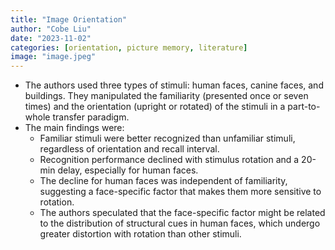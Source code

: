 ```yaml
---
title: "Image Orientation"
author: "Cobe Liu"
date: "2023-11-02"
categories: [orientation, picture memory, literature]
image: "image.jpeg"
---
```


- The authors used three types of stimuli: human faces, canine faces, and buildings. They manipulated the familiarity (presented once or seven times) and the orientation (upright or rotated) of the stimuli in a part-to-whole transfer paradigm.
- The main findings were:
    * Familiar stimuli were better recognized than unfamiliar stimuli, regardless of orientation and recall interval.
    * Recognition performance declined with stimulus rotation and a 20-min delay, especially for human faces.
    * The decline for human faces was independent of familiarity, suggesting a face-specific factor that makes them more sensitive to rotation.
    * The authors speculated that the face-specific factor might be related to the distribution of structural cues in human faces, which undergo greater distortion with rotation than other stimuli.